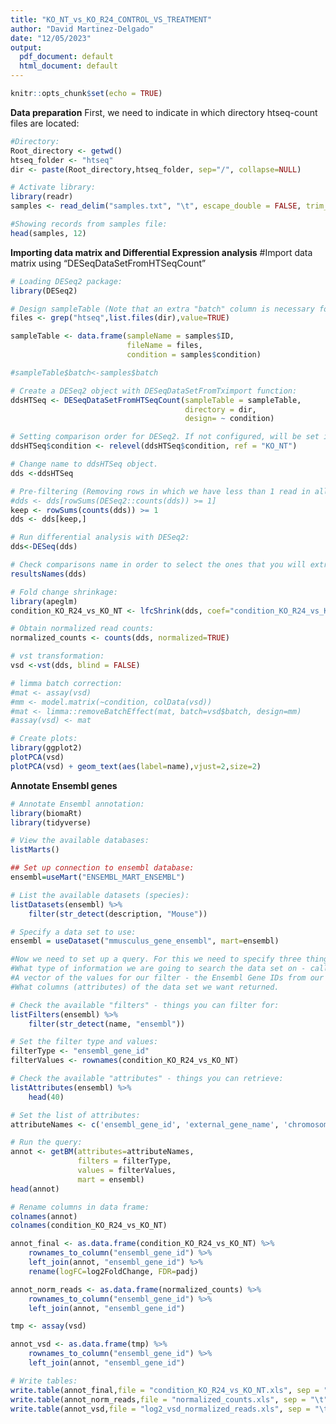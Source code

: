 ---
title: "KO_NT_vs_KO_R24_CONTROL_VS_TREATMENT"
author: "David Martinez-Delgado"
date: "12/05/2023"
output:
  pdf_document: default
  html_document: default
---

```{r setup, include=FALSE}
knitr::opts_chunk$set(echo = TRUE)
```

**Data preparation**
First, we need to indicate in which directory htseq-count files are located:
```{r}
#Directory:
Root_directory <- getwd()
htseq_folder <- "htseq"
dir <- paste(Root_directory,htseq_folder, sep="/", collapse=NULL)

# Activate library:
library(readr)
samples <- read_delim("samples.txt", "\t", escape_double = FALSE, trim_ws = TRUE)

#Showing records from samples file:
head(samples, 12) 

```
**Importing data matrix and Differential Expression analysis**
#Import data matrix using "DESeqDataSetFromHTSeqCount"
```{r}
# Loading DESeq2 package:
library(DESeq2) 

# Design sampleTable (Note that an extra "batch" column is necessary for batch correction):
files <- grep("htseq",list.files(dir),value=TRUE)

sampleTable <- data.frame(sampleName = samples$ID,
                          fileName = files,
                          condition = samples$condition)

#sampleTable$batch<-samples$batch

# Create a DESeq2 object with DESeqDataSetFromTximport function:
ddsHTSeq <- DESeqDataSetFromHTSeqCount(sampleTable = sampleTable,
                                       directory = dir,
                                       design= ~ condition)

# Setting comparison order for DESeq2. If not configured, will be set in alphabetical order. Relevel allow us to specificate the reference level.
ddsHTSeq$condition <- relevel(ddsHTSeq$condition, ref = "KO_NT")

# Change name to ddsHTSeq object.
dds <-ddsHTSeq

# Pre-filtering (Removing rows in which we have less than 1 read in all samples combined):
#dds <- dds[rowSums(DESeq2::counts(dds)) >= 1] 
keep <- rowSums(counts(dds)) >= 1
dds <- dds[keep,]

# Run differential analysis with DESeq2:
dds<-DESeq(dds) 

# Check comparisons name in order to select the ones that you will extract:
resultsNames(dds)

# Fold change shrinkage:
library(apeglm)
condition_KO_R24_vs_KO_NT <- lfcShrink(dds, coef="condition_KO_R24_vs_KO_NT", type="apeglm")

# Obtain normalized read counts:
normalized_counts <- counts(dds, normalized=TRUE)

# vst transformation:
vsd <-vst(dds, blind = FALSE)

# limma batch correction:
#mat <- assay(vsd)
#mm <- model.matrix(~condition, colData(vsd))
#mat <- limma::removeBatchEffect(mat, batch=vsd$batch, design=mm)
#assay(vsd) <- mat

# Create plots:
library(ggplot2)
plotPCA(vsd)
plotPCA(vsd) + geom_text(aes(label=name),vjust=2,size=2)
```
**Annotate Ensembl genes** 
```{r}
# Annotate Ensembl annotation:
library(biomaRt)
library(tidyverse)

# View the available databases:
listMarts()

## Set up connection to ensembl database:
ensembl=useMart("ENSEMBL_MART_ENSEMBL")

# List the available datasets (species):
listDatasets(ensembl) %>% 
    filter(str_detect(description, "Mouse"))

# Specify a data set to use:
ensembl = useDataset("mmusculus_gene_ensembl", mart=ensembl)

#Now we need to set up a query. For this we need to specify three things:
#What type of information we are going to search the data set on - called filters. In our case this is **Ensembl Gene IDs**
#A vector of the values for our filter - the Ensembl Gene IDs from our DE results table
#What columns (attributes) of the data set we want returned.

# Check the available "filters" - things you can filter for:
listFilters(ensembl) %>% 
    filter(str_detect(name, "ensembl"))

# Set the filter type and values:
filterType <- "ensembl_gene_id"
filterValues <- rownames(condition_KO_R24_vs_KO_NT)

# Check the available "attributes" - things you can retrieve:
listAttributes(ensembl) %>% 
    head(40)

# Set the list of attributes:
attributeNames <- c('ensembl_gene_id', 'external_gene_name', 'chromosome_name', 'start_position', 'end_position', 'strand', 'gene_biotype')

# Run the query:
annot <- getBM(attributes=attributeNames, 
               filters = filterType, 
               values = filterValues, 
               mart = ensembl)
head(annot)

# Rename columns in data frame:
colnames(annot)
colnames(condition_KO_R24_vs_KO_NT)

annot_final <- as.data.frame(condition_KO_R24_vs_KO_NT) %>% 
    rownames_to_column("ensembl_gene_id") %>% 
    left_join(annot, "ensembl_gene_id") %>% 
    rename(logFC=log2FoldChange, FDR=padj)

annot_norm_reads <- as.data.frame(normalized_counts) %>% 
    rownames_to_column("ensembl_gene_id") %>% 
    left_join(annot, "ensembl_gene_id")

tmp <- assay(vsd)

annot_vsd <- as.data.frame(tmp) %>%
    rownames_to_column("ensembl_gene_id") %>% 
    left_join(annot, "ensembl_gene_id")

# Write tables:
write.table(annot_final,file = "condition_KO_R24_vs_KO_NT.xls", sep = "\t")
write.table(annot_norm_reads,file = "normalized_counts.xls", sep = "\t")
write.table(annot_vsd,file = "log2_vsd_normalized_reads.xls", sep = "\t")
```